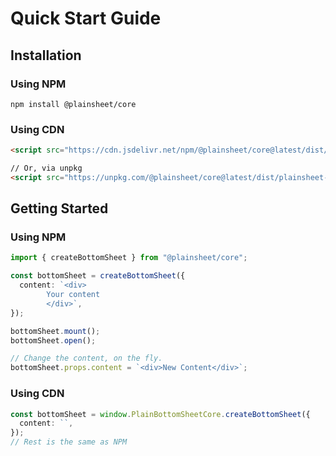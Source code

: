 # Quick Start Guide

## Installation

### Using NPM

```shell copy
npm install @plainsheet/core
```

### Using CDN

```html copy
<script src="https://cdn.jsdelivr.net/npm/@plainsheet/core@latest/dist/plainsheet-core.umd.js"></script>

// Or, via unpkg
<script src="https://unpkg.com/@plainsheet/core@latest/dist/plainsheet-core.umd.js"></script>
```

## Getting Started

### Using NPM

```ts copy
import { createBottomSheet } from "@plainsheet/core";

const bottomSheet = createBottomSheet({
  content: `<div> 
        Your content
        </div>`,
});

bottomSheet.mount();
bottomSheet.open();

// Change the content, on the fly.
bottomSheet.props.content = `<div>New Content</div>`;
```

### Using CDN

```ts copy
const bottomSheet = window.PlainBottomSheetCore.createBottomSheet({
  content: ``,
});
// Rest is the same as NPM
```
